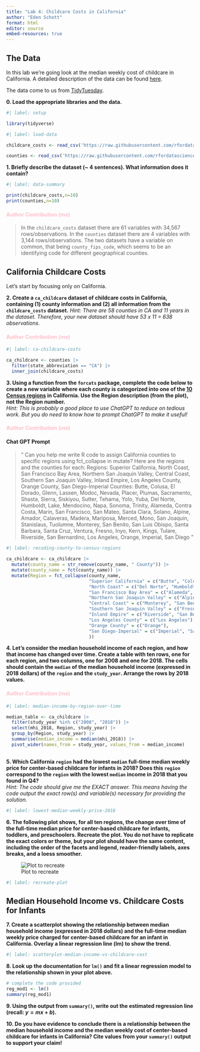```yaml
---
title: "Lab 4: Childcare Costs in California"
author: "Eden Schott"
format: html
editor: source
embed-resources: true
---
```


## The Data

In this lab we're going look at the median weekly cost of childcare in
California. A detailed description of the data can be found [here](https://github.com/rfordatascience/tidytuesday/blob/master/data/2023/2023-05-09/readme.md).

The data come to us from [TidyTuesday](https://github.com/rfordatascience/tidytuesday).

**0. Load the appropriate libraries and the data.**

```r
#| label: setup

library(tidyverse)

```

```r
#| label: load-data

childcare_costs <- read_csv('https://raw.githubusercontent.com/rfordatascience/tidytuesday/master/data/2023/2023-05-09/childcare_costs.csv')

counties <- read_csv('https://raw.githubusercontent.com/rfordatascience/tidytuesday/master/data/2023/2023-05-09/counties.csv')
```

**1. Briefly describe the dataset (~ 4 sentences). What information does it contain?**

```r
#| label: data-summary

print(childcare_costs,n=10)
print(counties,n=10)

```

#### <span style="color:pink;">Author Contribution (me)</span>

> In the `childcare_costs` dataset there are 61 variables with 34,567 rows/observations. In the `counties` dataset there are 4 variables with 3,144 rows/observations. The two datasets have a variable on common, that being `county_fips_code`, which seems to be an identifying code for different geographical counties.

## California Childcare Costs

Let's start by focusing only on California. 

**2. Create a `ca_childcare` dataset of childcare costs in California, containing (1) county information and (2) all information from the `childcare_costs` dataset.** 
*Hint: There are 58 counties in CA and 11 years in the dataset. Therefore, your new dataset should have 53 x 11 = 638 observations.*

#### <span style="color:pink;">Author Contribution (me)</span>

```r
#| label: ca-childcare-costs

ca_childcare <- counties |>
  filter(state_abbreviation == "CA") |>
  inner_join(childcare_costs)

```

**3. Using a function from the `forcats` package, complete the code below to create a new variable where each county is categorized into one of the [10 Census regions](https://census.ca.gov/regions/) in California. Use the Region description (from the plot), not the Region number.**  
*Hint: This is probably a good place to use ChatGPT to reduce on tedious work. But you do need to know how to prompt ChatGPT to make it useful!*

#### <span style="color:pink;">Author Contribution (me)</span>

#### Chat GPT Prompt

> " Can you help me write R code to assign California counties to specific regions using fct_collapse in mutate? Here are the regions and the counties for each:
> Regions:
> Superior California, North Coast, San Francisco Bay Area, Northern San Joaquin Valley, Central Coast, Southern San Joaquin Valley, Inland Empire, Los Angeles County, Orange County, San Diego-Imperial
> Counties:
> Butte, Colusa, El Dorado, Glenn, Lassen, Modoc, Nevada, Placer, Plumas, Sacramento, Shasta, Sierra, Siskiyou, Sutter, Tehama, Yolo, Yuba, Del Norte, Humboldt, Lake, Mendocino, Napa, Sonoma, Trinity, Alameda, Contra Costa, Marin, San Francisco, San Mateo, Santa Clara, Solano, Alpine, Amador, Calaveras, Madera, Mariposa, Merced, Mono, San Joaquin, Stanislaus, Tuolumne, Monterey, San Benito, San Luis Obispo, Santa Barbara, Santa Cruz, Ventura, Fresno, Inyo, Kern, Kings, Tulare, Riverside, San Bernardino, Los Angeles, Orange, Imperial, San Diego "

```r
#| label: recoding-county-to-census-regions

ca_childcare <- ca_childcare |> 
  mutate(county_name = str_remove(county_name, " County")) |>
  mutate(county_name = fct(county_name)) |>
  mutate(Region = fct_collapse(county_name,
                               "Superior California" = c("Butte", "Colusa", "El Dorado", "Glenn", "Lassen", "Modoc", "Nevada", "Placer", "Plumas", "Sacramento", "Shasta", "Sierra", "Siskiyou", "Sutter", "Tehama", "Yolo", "Yuba"),
                               "North Coast" = c("Del Norte", "Humboldt", "Lake", "Mendocino", "Napa", "Sonoma", "Trinity"),
                               "San Francisco Bay Area" = c("Alameda", "Contra Costa", "Marin", "San Francisco", "San Mateo", "Santa Clara", "Solano"),
                               "Northern San Joaquin Valley" = c("Alpine", "Amador", "Calaveras", "Madera", "Mariposa", "Merced", "Mono", "San Joaquin", "Stanislaus", "Tuolumne"),
                               "Central Coast" = c("Monterey", "San Benito", "San Luis Obispo", "Santa Barbara", "Santa Cruz", "Ventura"),
                               "Southern San Joaquin Valley" = c("Fresno", "Inyo", "Kern", "Kings", "Tulare"),
                               "Inland Empire" = c("Riverside", "San Bernardino"),
                               "Los Angeles County" = c("Los Angeles"),
                               "Orange County" = c("Orange"),
                               "San Diego-Imperial" = c("Imperial", "San Diego")
                               ))
```


**4. Let's consider the median household income of each region, and how that income has changed over time. Create a table with ten rows, one for each region, and two columns, one for 2008 and one for 2018. The cells should contain the `median` of the median household income (expressed in 2018 dollars) of the `region` and the `study_year`. Arrange the rows by 2018 values.**

#### <span style="color:pink;">Author Contribution (me)</span>

```r
#| label: median-income-by-region-over-time

median_table <- ca_childcare |>
  filter(study_year %in% c("2008", "2018")) |>
  select(mhi_2018, Region, study_year) |>
  group_by(Region, study_year) |>
  summarise(median_income = median(mhi_2018)) |>
  pivot_wider(names_from = study_year, values_from = median_income)
  
```


**5. Which California `region` had the lowest `median` full-time median weekly price for center-based childcare for infants in 2018? Does this `region` correspond to the `region` with the lowest `median` income in 2018 that you found in Q4?**  
*Hint: The code should give me the EXACT answer. This means having the code output the exact row(s) and variable(s) necessary for providing the solution.*

```r
#| label: lowest-median-weekly-price-2018

```

**6. The following plot shows, for all ten regions, the change over time of the full-time median price for center-based childcare for infants, toddlers, and preschoolers. Recreate the plot. You do not have to replicate the exact colors or theme, but your plot should have the same content, including the order of the facets and legend, reader-friendly labels, axes breaks, and a loess smoother.**

![Plot to recreate](https://atheobold.github.io/groupworthy-data-science/labs/instructions/images/lab-4-recreate-plot.png)

```r
#| label: recreate-plot

```


## Median Household Income vs. Childcare Costs for Infants

**7. Create a scatterplot showing the relationship between median household income (expressed in 2018 dollars) and the full-time median weekly price charged for center-based childcare for an infant in California. Overlay a linear regression line (lm) to show the trend.**

```r
#| label: scatterplot-median-income-vs-childcare-cost

```

**8. Look up the documentation for `lm()` and fit a linear regression model to the relationship shown in your plot above.**

```r
# complete the code provided
reg_mod1 <- lm()
summary(reg_mod1)
```

**9. Using the output from `summary()`, write out the estimated regression line (recall: $y = mx + b$).**

**10. Do you have evidence to conclude there is a relationship between the median household income and the median weekly cost of center-based childcare for infants in California? Cite values from your `summary()` output to support your claim!**
